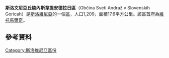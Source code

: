 {{Infobox settlement
| name                    = 斯洛文尼亞丘陵內斯韋提安德拉日區
| native_name             = Občina Sveti Andraž v Slovenskih goricah
| native_name_lang        = sl
| settlement_type         = [[Municipalities_of_Slovenia|Municipality]]
| image_skyline           =
| image_alt               =
| image_caption           =
| image_shield            =
| shield_alt              =
| nickname                =
| motto                   =
| image_map               = Karte Sveti Andraz si.png
| map_alt                 =
| map_caption             = 
| pushpin_map             =
| pushpin_label_position  =
| pushpin_map_alt         =
| pushpin_map_caption     =
| latd  = 46|latm  = 31|lats  = |latNS  = N
| longd = 15|longm = 58|longs = |longEW = E
| coor_pinpoint           =
| coordinates_type        = region:SI_type:adm1st_source:GNS-enwiki
| coordinates_display     = title
| coordinates_footnotes   =
| coordinates_region      = SI
| subdivision_type        = [[List_of_sovereign_states|Country]]
| subdivision_name        = {{flag|Slovenia}}
| established_title       =
| established_date        =
| founder                 =
| seat_type               = <!-- [[Capital_(political)|Capital]] -->
| seat                    =
| government_footnotes    =
| leader_party            =
| leader_title            = [[Mayor|Mayor]]
| leader_name             = Darja Vudler
| unit_pref               = Metric
| area_footnotes          =
| total_type              =
| area_total_km2          = 17.6
| area_note               =
| elevation_footnotes     =
| elevation_m             =
| population_footnotes    = <ref>[http://www.stat.si/popis2002/en/ Statistical Office of the Republic of Slovenia, census of 2002]</ref>
| population_total        = 1209
| population_as_of        = 2002
| population_density_km2  = auto
| population_demonym      =
| population_note         =
| timezone1               = [[Central_European_Time|CET]]
| utc_offset1             = +01
| timezone1_DST           = [[Central_European_Summer_Time|CEST]]
| utc_offset1_DST         = +02
| postal_code_type        =
| postal_code             =
| area_code_type          =
| area_code               =
| iso_code                =
| website                 = <!-- [http://www.example.com example.com] -->
| footnotes               =
}}

'''斯洛文尼亞丘陵內斯韋提安德拉日區'''（Občina Sveti Andraž v Slovenskih Goricah）是[[斯洛維尼亞|斯洛維尼亞]]的一個[[斯洛維尼亞行政區劃|區]]，人口1,209，面積17.6平方公里。該區首府為[[維托馬爾奇|維托馬爾奇]]。

==參考資料==
{{reflist}}

{{Slovenia-geo-stub}}
[[Category:斯洛維尼亞區份|Category:斯洛維尼亞區份]]